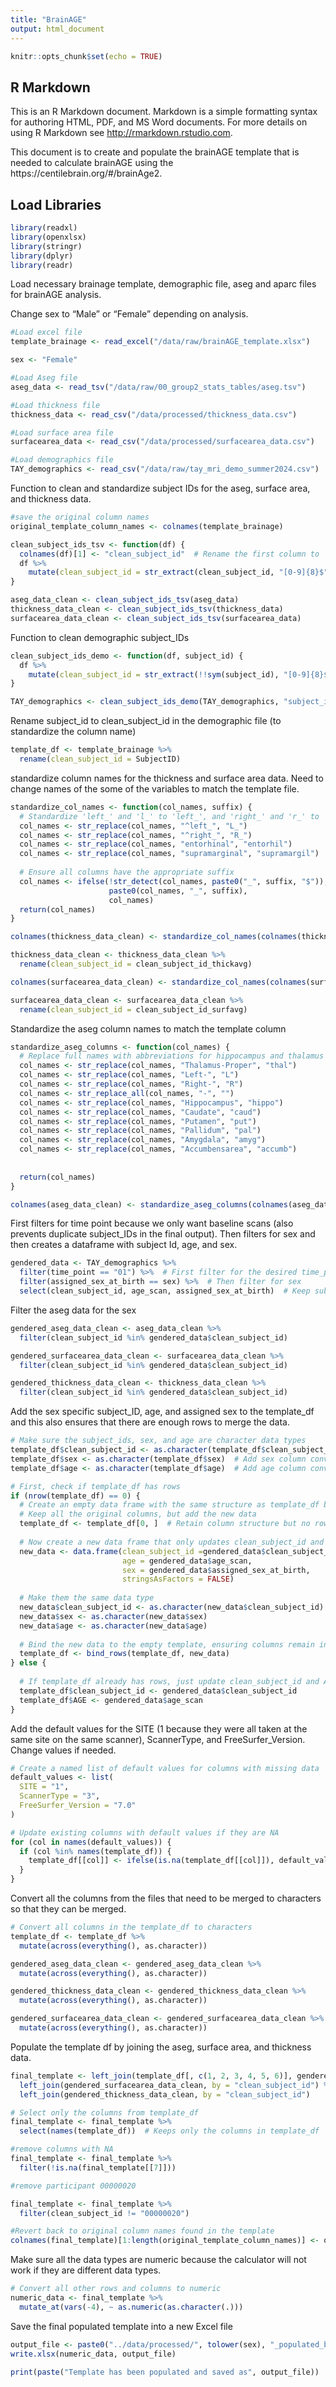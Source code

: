 ```yaml
---
title: "BrainAGE"
output: html_document
---
```


```r
knitr::opts_chunk$set(echo = TRUE)
```

## R Markdown

This is an R Markdown document. Markdown is a simple formatting syntax for authoring HTML, PDF, and MS Word documents. For more details on using R Markdown see <http://rmarkdown.rstudio.com>.

This document is to create and populate the brainAGE template that is needed to calculate brainAGE using the https://centilebrain.org/#/brainAge2. 

## Load Libraries

```r
library(readxl)
library(openxlsx)
library(stringr)
library(dplyr)
library(readr)
```
Load necessary brainage template, demographic file, aseg and aparc files for brainAGE analysis. 

Change sex to "Male" or "Female" depending on analysis.

```r
#Load excel file
template_brainage <- read_excel("/data/raw/brainAGE_template.xlsx")

sex <- "Female"

#Load Aseg file
aseg_data <- read_tsv("/data/raw/00_group2_stats_tables/aseg.tsv")

#Load thickness file
thickness_data <- read_csv("/data/processed/thickness_data.csv")

#Load surface area file
surfacearea_data <- read_csv("/data/processed/surfacearea_data.csv")

#Load demographics file
TAY_demographics <- read_csv("/data/raw/tay_mri_demo_summer2024.csv")
```

Function to clean and standardize subject IDs for the aseg, surface area, and thickness data. 

```r
#save the original column names
original_template_column_names <- colnames(template_brainage)

clean_subject_ids_tsv <- function(df) {
  colnames(df)[1] <- "clean_subject_id"  # Rename the first column to 'clean_subject_id'
  df %>%
    mutate(clean_subject_id = str_extract(clean_subject_id, "[0-9]{8}$"))  # Extract the last 8 digits of subject IDs
}

aseg_data_clean <- clean_subject_ids_tsv(aseg_data)
thickness_data_clean <- clean_subject_ids_tsv(thickness_data)
surfacearea_data_clean <- clean_subject_ids_tsv(surfacearea_data)

```

Function to clean demographic subject_IDs

```r
clean_subject_ids_demo <- function(df, subject_id) {
  df %>%
    mutate(clean_subject_id = str_extract(!!sym(subject_id), "[0-9]{8}$"))
}

TAY_demographics <- clean_subject_ids_demo(TAY_demographics, "subject_id")

```

Rename subject_id to clean_subject_id in the demographic file (to standardize the column name)

```r
template_df <- template_brainage %>%
  rename(clean_subject_id = SubjectID)
```

standardize column names for the thickness and surface area data. Need to change names of the some of the variables to match the template file. 

```r
standardize_col_names <- function(col_names, suffix) {
  # Standardize 'left_' and 'l_' to 'left_', and 'right_' and 'r_' to 'right_'
  col_names <- str_replace(col_names, "^left_", "L_")
  col_names <- str_replace(col_names, "^right_", "R_")
  col_names <- str_replace(col_names, "entorhinal", "entorhil")
  col_names <- str_replace(col_names, "supramarginal", "supramargil")
  
  # Ensure all columns have the appropriate suffix
  col_names <- ifelse(!str_detect(col_names, paste0("_", suffix, "$")),
                      paste0(col_names, "_", suffix),
                      col_names)
  return(col_names)
}

colnames(thickness_data_clean) <- standardize_col_names(colnames(thickness_data_clean), "thickavg")

thickness_data_clean <- thickness_data_clean %>%
  rename(clean_subject_id = clean_subject_id_thickavg)

colnames(surfacearea_data_clean) <- standardize_col_names(colnames(surfacearea_data_clean), "surfavg")

surfacearea_data_clean <- surfacearea_data_clean %>%
  rename(clean_subject_id = clean_subject_id_surfavg)

```

Standardize the aseg column names to match the template column

```r
standardize_aseg_columns <- function(col_names) {
  # Replace full names with abbreviations for hippocampus and thalamus
  col_names <- str_replace(col_names, "Thalamus-Proper", "thal")
  col_names <- str_replace(col_names, "Left-", "L")
  col_names <- str_replace(col_names, "Right-", "R")
  col_names <- str_replace_all(col_names, "-", "")
  col_names <- str_replace(col_names, "Hippocampus", "hippo")
  col_names <- str_replace(col_names, "Caudate", "caud")
  col_names <- str_replace(col_names, "Putamen", "put")
  col_names <- str_replace(col_names, "Pallidum", "pal")
  col_names <- str_replace(col_names, "Amygdala", "amyg")
  col_names <- str_replace(col_names, "Accumbensarea", "accumb")
    
  
  return(col_names)
}

colnames(aseg_data_clean) <- standardize_aseg_columns(colnames(aseg_data_clean))

```

First filters for time point because we only want baseline scans (also prevents duplicate subject_IDs in the final output). Then filters for sex and then creates a dataframe with subject Id, age, and sex. 

```r

gendered_data <- TAY_demographics %>%
  filter(time_point == "01") %>%  # First filter for the desired time_point
  filter(assigned_sex_at_birth == sex) %>%  # Then filter for sex
  select(clean_subject_id, age_scan, assigned_sex_at_birth)  # Keep subject ID, age, and sex for merging

```

Filter the aseg data for the sex

```r
gendered_aseg_data_clean <- aseg_data_clean %>%
  filter(clean_subject_id %in% gendered_data$clean_subject_id)

gendered_surfacearea_data_clean <- surfacearea_data_clean %>%
  filter(clean_subject_id %in% gendered_data$clean_subject_id)

gendered_thickness_data_clean <- thickness_data_clean %>%
  filter(clean_subject_id %in% gendered_data$clean_subject_id)

```

Add the sex specific subject_ID, age, and assigned sex to the template_df and this also ensures that there are enough rows to merge the data. 

```r

# Make sure the subject_ids, sex, and age are character data types
template_df$clean_subject_id <- as.character(template_df$clean_subject_id)
template_df$sex <- as.character(template_df$sex)  # Add sex column conversion
template_df$age <- as.character(template_df$age)  # Add age column conversion

# First, check if template_df has rows
if (nrow(template_df) == 0) {
  # Create an empty data frame with the same structure as template_df but add the subject IDs and age
  # Keep all the original columns, but add the new data
  template_df <- template_df[0, ]  # Retain column structure but no rows
  
  # Now create a new data frame that only updates clean_subject_id and AGE
  new_data <- data.frame(clean_subject_id =gendered_data$clean_subject_id,
                         age = gendered_data$age_scan,
                         sex = gendered_data$assigned_sex_at_birth,
                         stringsAsFactors = FALSE)
  
  # Make them the same data type
  new_data$clean_subject_id <- as.character(new_data$clean_subject_id)
  new_data$sex <- as.character(new_data$sex)
  new_data$age <- as.character(new_data$age)
  
  # Bind the new data to the empty template, ensuring columns remain intact
  template_df <- bind_rows(template_df, new_data)
} else {
  
  # If template_df already has rows, just update clean_subject_id and AGE columns
  template_df$clean_subject_id <- gendered_data$clean_subject_id
  template_df$AGE <- gendered_data$age_scan
}
```

Add the default values for the SITE (1 because they were all taken at the same site on the same scanner), ScannerType, and FreeSurfer_Version. Change values if needed. 

```r

# Create a named list of default values for columns with missing data
default_values <- list(
  SITE = "1",
  ScannerType = "3",
  FreeSurfer_Version = "7.0"
)

# Update existing columns with default values if they are NA
for (col in names(default_values)) {
  if (col %in% names(template_df)) {
    template_df[[col]] <- ifelse(is.na(template_df[[col]]), default_values[[col]], template_df[[col]])
  }
}
```

Convert all the columns from the files that need to be merged to characters so that they can be merged.

```r

# Convert all columns in the template_df to characters
template_df <- template_df %>%
  mutate(across(everything(), as.character))

gendered_aseg_data_clean <- gendered_aseg_data_clean %>%
  mutate(across(everything(), as.character))

gendered_thickness_data_clean <- gendered_thickness_data_clean %>%
  mutate(across(everything(), as.character))

gendered_surfacearea_data_clean <- gendered_surfacearea_data_clean %>%
  mutate(across(everything(), as.character))

```

Populate the template df by joining the aseg, surface area, and thickness data. 

```r
final_template <- left_join(template_df[, c(1, 2, 3, 4, 5, 6)], gendered_aseg_data_clean, by = "clean_subject_id") %>%  
  left_join(gendered_surfacearea_data_clean, by = "clean_subject_id") %>%
  left_join(gendered_thickness_data_clean, by = "clean_subject_id") 

# Select only the columns from template_df
final_template <- final_template %>%
  select(names(template_df))  # Keeps only the columns in template_df  

#remove columns with NA
final_template <- final_template %>%
  filter(!is.na(final_template[[7]]))

#remove participant 00000020

final_template <- final_template %>%
  filter(clean_subject_id != "00000020")

#Revert back to original column names found in the template
colnames(final_template)[1:length(original_template_column_names)] <- original_template_column_names

```

Make sure all the data types are numeric because the calculator will not work if they are different data types. 

```r

# Convert all other rows and columns to numeric
numeric_data <- final_template %>%
  mutate_at(vars(-4), ~ as.numeric(as.character(.)))

```

Save the final populated template into a new Excel file

```r

output_file <- paste0("../data/processed/", tolower(sex), "_populated_brainAGE_template.xlsx")
write.xlsx(numeric_data, output_file)

print(paste("Template has been populated and saved as", output_file))
```